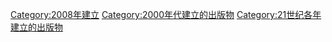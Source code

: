 {{Cat topic in year| topic=建立的出版物| year=2008}}

[[Category:2008年建立|Category:2008年建立]]
[[Category:2000年代建立的出版物|Category:2000年代建立的出版物]]
[[Category:21世纪各年建立的出版物|Category:21世纪各年建立的出版物]]